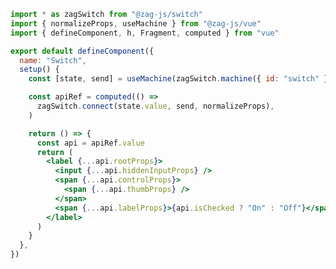 ```jsx
import * as zagSwitch from "@zag-js/switch"
import { normalizeProps, useMachine } from "@zag-js/vue"
import { defineComponent, h, Fragment, computed } from "vue"

export default defineComponent({
  name: "Switch",
  setup() {
    const [state, send] = useMachine(zagSwitch.machine({ id: "switch" }))

    const apiRef = computed(() =>
      zagSwitch.connect(state.value, send, normalizeProps),
    )

    return () => {
      const api = apiRef.value
      return (
        <label {...api.rootProps}>
          <input {...api.hiddenInputProps} />
          <span {...api.controlProps}>
            <span {...api.thumbProps} />
          </span>
          <span {...api.labelProps}>{api.isChecked ? "On" : "Off"}</span>
        </label>
      )
    }
  },
})
```
